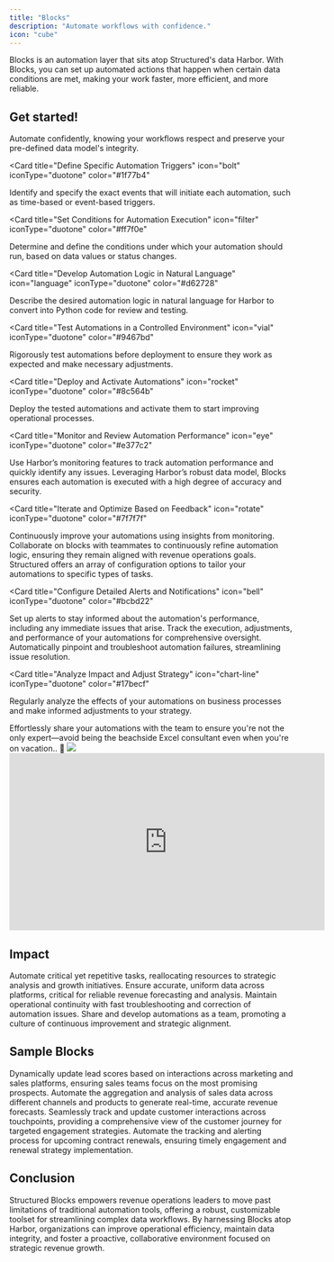 ```yaml
---
title: "Blocks"
description: "Automate workflows with confidence."
icon: "cube"
---
```


Blocks is an automation layer that sits atop Structured's data Harbor. With Blocks, you can set up automated actions that happen when certain data conditions are met, making your work faster, more efficient, and more reliable.

## Get started!

Automate confidently, knowing your workflows respect and preserve your pre-defined data model's integrity.

<Card
  title="Define Specific Automation Triggers"
  icon="bolt"
  iconType="duotone"
  color="#1f77b4"
>
  Identify and specify the exact events that will initiate each automation, such
  as time-based or event-based triggers.
</Card>

<Card
  title="Set Conditions for Automation Execution"
  icon="filter"
  iconType="duotone"
  color="#ff7f0e"
>
  Determine and define the conditions under which your automation should run,
  based on data values or status changes.
</Card>

<Card
  title="Develop Automation Logic in Natural Language"
  icon="language"
  iconType="duotone"
  color="#d62728"
>
  Describe the desired automation logic in natural language for Harbor to
  convert into Python code for review and testing.
</Card>

<Card
  title="Test Automations in a Controlled Environment"
  icon="vial"
  iconType="duotone"
  color="#9467bd"
>
  Rigorously test automations before deployment to ensure they work as expected
  and make necessary adjustments.
</Card>

<Card
  title="Deploy and Activate Automations"
  icon="rocket"
  iconType="duotone"
  color="#8c564b"
>
  Deploy the tested automations and activate them to start improving operational
  processes.
</Card>

<Card
  title="Monitor and Review Automation Performance"
  icon="eye"
  iconType="duotone"
  color="#e377c2"
>
  Use Harbor’s monitoring features to track automation performance and quickly
  identify any issues. Leveraging Harbor’s robust data model, Blocks ensures
  each automation is executed with a high degree of accuracy and security.
</Card>

<Card
  title="Iterate and Optimize Based on Feedback"
  icon="rotate"
  iconType="duotone"
  color="#7f7f7f"
>
  Continuously improve your automations using insights from monitoring.
  Collaborate on blocks with teammates to continuously refine automation logic,
  ensuring they remain aligned with revenue operations goals. Structured offers
  an array of configuration options to tailor your automations to specific types
  of tasks.
</Card>

<Card
  title="Configure Detailed Alerts and Notifications"
  icon="bell"
  iconType="duotone"
  color="#bcbd22"
>
  Set up alerts to stay informed about the automation's performance, including
  any immediate issues that arise. Track the execution, adjustments, and
  performance of your automations for comprehensive oversight. Automatically
  pinpoint and troubleshoot automation failures, streamlining issue resolution.
</Card>

<Card
  title="Analyze Impact and Adjust Strategy"
  icon="chart-line"
  iconType="duotone"
  color="#17becf"
>
  Regularly analyze the effects of your automations on business processes and
  make informed adjustments to your strategy.
</Card>

<Tip>
  Effortlessly share your automations with the team to ensure you're not the
  only expert—avoid being the beachside Excel consultant even when you're on
  vacation.. 🌴
</Tip>

<Frame caption="Example block">
  <img noZoom src="/images/blocks.png" />
</Frame>

<iframe
  width="560"
  height="315"
  src="https://www.youtube.com/embed/7JutgGpnOSw?si=XqmZ7KwRDkujqVjO"
  title="YouTube video player"
  frameborder="0"
  allow="accelerometer; autoplay; clipboard-write; encrypted-media; gyroscope; picture-in-picture; web-share"
  allowfullscreen
></iframe>

## Impact

<CardGroup cols={2}>
  <Card title="Efficiency Gains" icon="square-1">
    Automate critical yet repetitive tasks, reallocating resources to strategic
    analysis and growth initiatives.
  </Card>
  <Card title="Data Consistency" icon="square-2">
    Ensure accurate, uniform data across platforms, critical for reliable
    revenue forecasting and analysis.
  </Card>
  <Card title="Quick Issue Resolution" icon="square-3">
    Maintain operational continuity with fast troubleshooting and correction of
    automation issues.
  </Card>
  <Card title="Collaborative Innovation" icon="square-4">
    Share and develop automations as a team, promoting a culture of continuous
    improvement and strategic alignment.
  </Card>
</CardGroup>

## Sample Blocks

<AccordionGroup>
  <Accordion title="Lead Scoring Automation" icon="chart-line">
    Dynamically update lead scores based on interactions across marketing and sales platforms, ensuring sales teams focus on the most promising prospects.
  </Accordion>
<Accordion title="Revenue Forecasting" icon="dollar-sign">
  Automate the aggregation and analysis of sales data across different channels
  and products to generate real-time, accurate revenue forecasts.
</Accordion>

<Accordion title="Customer Journey Mapping" icon="map">
  Seamlessly track and update customer interactions across touchpoints,
  providing a comprehensive view of the customer journey for targeted engagement
  strategies.
</Accordion>

  <Accordion title="Contract Renewal Management" icon="file-contract">
    Automate the tracking and alerting process for upcoming contract renewals, ensuring timely engagement and renewal strategy implementation.
  </Accordion>
</AccordionGroup>

## **Conclusion**

Structured Blocks empowers revenue operations leaders to move past limitations of traditional automation tools, offering a robust, customizable toolset for streamlining complex data workflows. By harnessing Blocks atop Harbor, organizations can improve operational efficiency, maintain data integrity, and foster a proactive, collaborative environment focused on strategic revenue growth.
